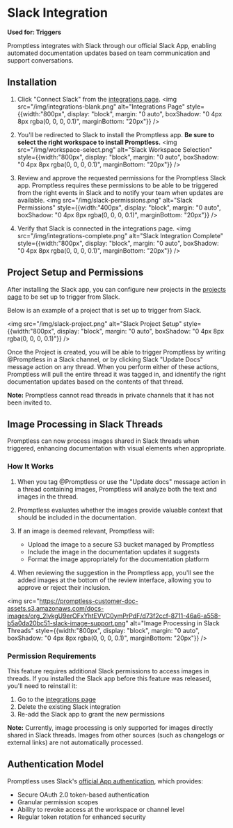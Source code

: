 # Slack Integration

**Used for: Triggers**

Promptless integrates with Slack through our official Slack App, enabling automated documentation updates based on team communication and support conversations.

## Installation

1. Click "Connect Slack" from the [integrations page](https://app.gopromptless.ai/integrations).
<img src="/img/integrations-blank.png" alt="Integrations Page" style={{width:"800px", display: "block", margin: "0 auto", boxShadow: "0 4px 8px rgba(0, 0, 0, 0.1)", marginBottom: "20px"}} />

2. You'll be redirected to Slack to install the Promptless app. **Be sure to select the right workspace to install Promptless.**
<img src="/img/workspace-select.png" alt="Slack Workspace Selection" style={{width:"800px", display: "block", margin: "0 auto", boxShadow: "0 4px 8px rgba(0, 0, 0, 0.1)", marginBottom: "20px"}} />

3. Review and approve the requested permissions for the Promptless Slack app. Promptless requires these permissions to be able to be triggered from the right events in Slack and to notify your team when updates are available.
<img src="/img/slack-permissions.png" alt="Slack Permissions" style={{width:"400px", display: "block", margin: "0 auto", boxShadow: "0 4px 8px rgba(0, 0, 0, 0.1)", marginBottom: "20px"}} />

4. Verify that Slack is connected in the integrations page.
<img src="/img/integrations-complete.png" alt="Slack Integration Complete" style={{width:"800px", display: "block", margin: "0 auto", boxShadow: "0 4px 8px rgba(0, 0, 0, 0.1)", marginBottom: "20px"}} />

## Project Setup and Permissions

After installing the Slack app, you can configure new projects in the [projects page](https://app.gopromptless.ai/projects) to be set up to trigger from Slack. 

Below is an example of a project that is set up to trigger from Slack. 

<img src="/img/slack-project.png" alt="Slack Project Setup" style={{width:"800px", display: "block", margin: "0 auto", boxShadow: "0 4px 8px rgba(0, 0, 0, 0.1)"}} />

Once the Project is created, you will be able to trigger Promptless by writing @Promptless in a Slack channel, or by clicking Slack "Update Docs" message action on any thread. When you perform either of these actions, Promptless will pull the entire thread it was tagged in, and idnentify the right documentation updates based on the contents of that thread. 

**Note:** Promptless cannot read threads in private channels that it has not been invited to. 

## Image Processing in Slack Threads

Promptless can now process images shared in Slack threads when triggered, enhancing documentation with visual elements when appropriate.

### How It Works

1. When you tag @Promptless or use the "Update docs" message action in a thread containing images, Promptless will analyze both the text and images in the thread.

2. Promptless evaluates whether the images provide valuable context that should be included in the documentation.

3. If an image is deemed relevant, Promptless will:
   - Upload the image to a secure S3 bucket managed by Promptless
   - Include the image in the documentation updates it suggests
   - Format the image appropriately for the documentation platform

4. When reviewing the suggestion in the Promptless app, you'll see the added images at the bottom of the review interface, allowing you to approve or reject their inclusion.

<img src="https://promptless-customer-doc-assets.s3.amazonaws.com/docs-images/org_2lvkgU9erOFxYhtEVVC0ymPrPdF/d73f2ccf-8711-46a6-a558-b5a0da20bc51-slack-image-support.png" alt="Image Processing in Slack Threads" style={{width:"800px", display: "block", margin: "0 auto", boxShadow: "0 4px 8px rgba(0, 0, 0, 0.1)", marginBottom: "20px"}} />

### Permission Requirements

This feature requires additional Slack permissions to access images in threads. If you installed the Slack app before this feature was released, you'll need to reinstall it:

1. Go to the [integrations page](https://app.gopromptless.ai/integrations)
2. Delete the existing Slack integration
3. Re-add the Slack app to grant the new permissions

**Note:** Currently, image processing is only supported for images directly shared in Slack threads. Images from other sources (such as changelogs or external links) are not automatically processed.

## Authentication Model

Promptless uses Slack's [official App authentication](https://api.slack.com/authentication), which provides:

- Secure OAuth 2.0 token-based authentication
- Granular permission scopes
- Ability to revoke access at the workspace or channel level
- Regular token rotation for enhanced security

